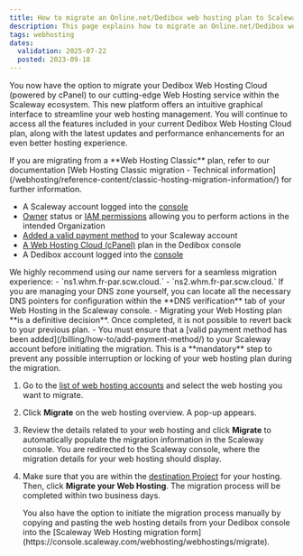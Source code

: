```yaml
---
title: How to migrate an Online.net/Dedibox web hosting plan to Scaleway
description: This page explains how to migrate an Online.net/Dedibox web hosting plan to Scaleway.
tags: webhosting
dates:
  validation: 2025-07-22
  posted: 2023-09-18
---
```




You now have the option to migrate your Dedibox Web Hosting Cloud (powered by cPanel) to our cutting-edge Web Hosting service within the Scaleway ecosystem. This new platform offers an intuitive graphical interface to streamline your web hosting management. You will continue to access all the features included in your current Dedibox Web Hosting Cloud plan, along with the latest updates and performance enhancements for an even better hosting experience.

<Message type="tip">
  If you are migrating from a **Web Hosting Classic** plan, refer to our documentation [Web Hosting Classic migration - Technical information](/webhosting/reference-content/classic-hosting-migration-information/) for further information.
</Message>

<Requirements />

- A Scaleway account logged into the [console](https://account.scaleway.com/?service=elements)
- [Owner](/iam/concepts/#owner) status or [IAM permissions](/iam/concepts/#permission) allowing you to perform actions in the intended Organization
- [Added a valid payment method](/billing/how-to/add-payment-method/) to your Scaleway account
- [A Web Hosting Cloud (cPanel)](/cpanel-hosting/quickstart/) plan in the Dedibox console
- A Dedibox account logged into the [console](https://account.scaleway.com/?service=dedibox)

<Message type="tip">
  We highly recommend using our name servers for a seamless migration experience:
    - `ns1.whm.fr-par.scw.cloud.`
    - `ns2.whm.fr-par.scw.cloud.`
  If you are managing your DNS zone yourself, you can locate all the necessary DNS pointers for configuration within the **DNS verification** tab of your Web Hosting in the Scaleway console.
</Message>

<Message type="important">
  - Migrating your Web Hosting plan **is a definitive decision**. Once completed, it is not possible to revert back to your previous plan.
  - You must ensure that a [valid payment method has been added](/billing/how-to/add-payment-method/) to your Scaleway account before initiating the migration. This is a **mandatory** step to prevent any possible interruption or locking of your web hosting plan during the migration.
</Message>

1. Go to the [list of web hosting accounts](https://console.online.net/en/mut/list) and select the web hosting you want to migrate.
2. Click **Migrate** on the web hosting overview. A pop-up appears.
3. Review the details related to your web hosting and click **Migrate** to automatically populate the migration information in the Scaleway console. You are redirected to the Scaleway console, where the migration details for your web hosting should display.
4. Make sure that you are within the [destination Project](/organizations-and-projects/quickstart/) for your hosting. Then, click **Migrate your Web Hosting**.
    <Lightbox image={image} alt="" />
    <Message type="note">
      The migration process will be completed within two business days.
    </Message>

    <Message type="tip">
      You also have the option to initiate the migration process manually by copying and pasting the web hosting details from your Dedibox console into the [Scaleway Web Hosting migration form](https://console.scaleway.com/webhosting/webhostings/migrate).
    </Message>